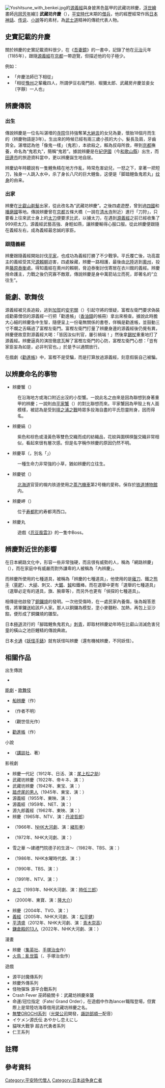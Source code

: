 {{unreferenced|time=2015-10-23T02:44:58+00:00}}
{{japanese|japanese=武蔵坊 弁慶|kana=むさしぼう べんけい|romaji=Musashibō Benkei|舊寫=武藏坊 辨慶}}
[[File:Yoshitsune_with_benkei.jpg|right]]的[[源義經|源義經]]與身披黑色盔甲的武藏坊辨慶，[[浮世繪|浮世繪]]畫師[[月岡芳年|月岡芳年]]繪]]
'''武藏坊弁慶'''（{{bd||？|1189年|5月17日|catIdx=武}}），[[平安時代|平安時代]]末期的[[僧兵_(日本)|僧兵]]，他的經歷經常作爲[[日本神話|日本神話]]、[[传说|传说]]、[[小說|小說]]等的素材，為[[武士道|武士道]]精神的傳統代表人物。

== 史實記載的弁慶 ==
關於辨慶的史實記載資料很少，在《[[吾妻鏡|吾妻鏡]]》的一書中，記錄了他在[[元治|元治]]元年（1185年），跟隨[[源義經|源義經]]在[[京都|京都]]一帶遊覽，但描述他的句子極少。

例如：
* 「弁慶法師已下相從」
* 「相從[[伊予國|豫州]]之輩纔四人，所謂伊豆右衛門尉、堀彌太郎、武藏房弁慶並妾女〔字靜〕一人也」

== 辨慶傳說 ==
=== 出生 ===
傳說辨慶是一位名叫湛増的[[寺院|寺院]]住持強奪某[[大納言|大納言]]的女兒為妻，懷胎18個月而生的（辨慶物語是3年）。生出來的時候已經有兩三歲小孩的大小，髮長及肩，牙齒齊全。湛増認為他「像鬼一樣」（鬼若），本欲殺之，賴為叔母所救，帶到[[京都|京都]]撫養，命名為“鬼若丸”，簡稱“鬼若”。據說辨慶是在[[紀伊國|紀伊國]]（今[[和歌山縣|和歌山縣]]）出生，而[[田邊市|田邊市]]的旅遊資料當中，更以辨慶誕生地自居。

辨慶幼年時聽說有一隻鯉魚精在地方作亂，時常危害幼兒，一怒之下，拿著一把短刀，独身一人跳入水中，杀了身长八尺的巨大鲤鱼，这便是「脚踏鲤鱼鬼若丸」[[纹身|纹身]]的由来。

=== 出家 ===
辨慶在[[比叡山|比叡山]][[出家|剃髮]]出家，從此改名為“武藏坊辨慶”。之後四處遊歷，曾到過[[四國|四國]]和[[播磨國|播磨國]]等地。傳說辨慶曾在[[京都|京都]]五條大橋（一說在[[清水寺|清水寺]]附近）進行「刀狩」，只要看上往來武士身上的[[日本刀|太刀]]便要求比武，以擄太刀，在遇到[[源義經|源義經]]之前已經收集了999把太刀。源義經武藝高強、身輕如燕，讓辨慶輸得心服口服。從此辨慶便跟隨在義經左右，成為義經最忠誠的家臣。

=== 跟隨義經 ===
辨慶跟隨義經開始討伐[[平氏|平家]]，也成功為義經打勝了不少戰爭。平氏覆亡後，功高震主的義經受其兄[[源賴朝|源賴朝]]迫害，四處躲藏，辨慶一路相護，最後由[[北陸|北陸]]逃到[[奧州|奧州]]，投奔[[藤原泰衡|藤原泰衡]]處。得知義經在奧州的賴朝，脅迫泰衡討伐寄居在衣川館的義經。辨慶捨命護主，力戰之後仍究寡不敵眾，傳說辨慶是身中萬箭站立而死，即著名的“立往生”。

== 能劇、歌舞伎 ==
源義經被兄長追殺，逃到[[加賀國|加賀]]的[[安宅關|安宅關]]（{{lang|ja|安宅の関}}）引起守將{{tsl|ja|富樫泰家|富樫左衛門}}的懷疑，富樫左衛門要求偽裝成勸募僧侶的源義經一行把「勸進帳」（[[香油錢|香油錢]]的帳冊）拿出來檢查。據說此時膽大心細的辨慶急中生智，隨便呈上一份毫無關係的書卷，佯稱是勸進帳，並鼓動三寸不爛之舌瞞過了富樫左衛門。富樫左衛門打量了辨慶身邊的源義經後仍覺有異，辨慶便故意對源義經大喝：「皆因汝似判官，屢引禍端！」然後拿[[錫杖|錫杖]]重重地打了源義經。辨慶逼真的演技徹底瓦解了富樫左衛門的心防，富樫左衛門心想：「豈有家臣妄為如是，必非判官也。」於是予以通關放行。

在戲劇《[[勸進帳|勸進帳]]》中，富樫不是受騙，而是打算放過源義經，刻意假裝自己被騙。

== 以辨慶命名的事物 ==
* 辨慶蟹（{{jpn|j=ベンケイガニ|kanji=弁慶蟹}}）
:在沿海地方或海口附近出沒的小型蟹。一說此名之由來是因為聯想到身著重甲的辨慶；一說則由[[平家蟹|平家蟹]]（{{lang|ja|ヘイケガニ}}）的對比聯想而來。平家蟹因為甲殼上有人面模樣，被認為是受到[[壇之浦之戰|壇之浦之戰]]時眾多投海自盡的平氏怨靈附身，因而得名。

* 辨慶縞（{{jpn|j=弁慶縞}}）
:紫色和棕色或淺黃色等雙色交織而成的紡織品，花紋與圍棋棋盤交織非常相似，看起來很有層次感。但是名字稱作辨慶的原因仍然不明。

* 辨慶草（{{jpn|j=ベンケイソウ|kanji=弁慶草}}，別名「{{lang|ja|イキクサ}}」）
:一種生命力非常強的小草，猶如辨慶的立往生。

* 辨慶號（{{jpn|j=弁慶號}}）
:[[北海道|北海道]]官营的幌内铁道使用之[[蒸汽機車|蒸汽機車]]第2号機的愛称。保存於[[鐵道博物館_(日本)|铁道博物館]]内。

* 辨慶岬（{{jpn|j=弁慶岬}}）
:位于[[寿都町|寿都町]]的寿都湾西口。

* 辨慶丸
:遊戲《[[忍豆風雲3|忍豆風雲3]]》的一隻中Boss。

== 辨慶對近世的影響 ==
在日本網路文化中，形容一些非常強硬，而且很有威勢的人，稱為「網路辨慶」（{{lang|ja|ネット辨慶}}），而在家庭中有威嚴而對外謙卑的人被稱為「內辨慶」。

而辨慶所使用的七種道具，被稱為「辨慶的七種道具」，他使用的是[[薙刀|薙刀]]、鐵之[[熊手|熊手]]（[[草耙|草耙]]）、大[[槌|槌]]、刺又、大[[鋸|鋸]]、[[鉞|鉞]]和鐵棒。而在選舉中更有「選舉的七種道具」（選舉必定有的道具，旗、腕章等），而另外也更有「偵探的七種道具」。

相傳是他啟發了[[銅鑼燒|銅鑼燒]]的發明。一次他受傷時，在一處民家內養傷，後為報答恩情，將軍鑼送給該戶人家。那人以銅鑼為模型，塗小麥麵粉、加熱，再包上豆沙餡，便形成了銅鑼燒的雛型。

日本[[極道|極道]]流行的「腳踏鯉魚鬼若丸」[[刺青|刺青]]，即取材辨慶幼年時在比叡山消滅危害兒童的橫山之池巨鯉精的傳說典故。

日本[[卡通|卡通]]《[[妖怪手錶|妖怪手錶]]》就有妖怪叫辨慶（還有機械辨慶，不同妖怪）。

==相關作品==
;出生傳說
*{{tsl|ja|武蔵坊弁慶生誕伝説|武藏坊辨慶出生傳說}}

;[[能劇|能劇]]・[[歌舞伎|歌舞伎]]
*[[船辨慶|船辨慶]]（{{tsl|ja|観世信光|觀世信光}}作）
*{{tsl|ja|橋弁慶|橋辨慶}}（作者不明）
*{{tsl|ja|安宅 (能)|安宅 (能)|安宅}}（觀世信光作）
*[[勸進帳|勸進帳]]（{{tsl|ja|並木五瓶}}作）

;小說
*{{tsl|ja|武蔵坊弁慶 (小説)|武藏坊辨慶 (小說)|武藏坊辨慶}}（[[講談社|講談社]]、{{tsl|ja|富田常雄}}著）

;影視劇
*辨慶一代記（1912年、日活、演：[[尾上松之助|尾上松之助]]）
*武藏坊辨慶（1922年、帝キネ、演：{{tsl|ja|嵐璃徳}}）
*武藏坊辨慶（1942年、東宝、演：{{tsl|ja|岡譲司|岡讓二}}）
*[[踏虎尾的男人|踏虎尾的男人]]（1945年、東宝、演：{{tsl|ja|大河内傳次郎}}）
*源義經（1955年、東映、演：{{tsl|ja|月形龍之介}}）
*源義經（1959年、NET、演：{{tsl|ja|山口勇}}）
*源九郎義經（1962年、東映、演：{{tsl|ja|伊藤雄之助}}）
*辨慶（1965年、NTV、演：[[丹波哲郎|丹波哲郎]]）
*{{tsl|ja|源義経 (NHK大河ドラマ)|源義經 (NHK大河劇)|源義經}}（1966年、[[NHK大河劇|NHK大河劇]]、演：[[緒形拳|緒形拳]]）
*{{tsl|ja|新・平家物語 (NHK大河ドラマ)|新・平家物語}}（1972年、NHK大河劇、演：{{tsl|ja|佐藤允}}）
*雪之華 〜建禮門院德子的生涯〜（1982年、TBS、演：{{tsl|ja|大島宇三郎}}）
*{{tsl|ja|武蔵坊弁慶 (テレビドラマ)|武藏坊辨慶 (電視劇)|武藏坊辨慶}}（1986年、NHK水曜時代劇、演：{{tsl|ja|中村吉右衛門 (2代目)|中村吉右衛門}}）
*{{tsl|ja|源義経 (1990年のテレビドラマ)|源義經 (1990年電視劇)|源義經}}（1990年、TBS、演：{{tsl|ja|松方弘樹}}）
*{{tsl|ja|源義経 (1991年のテレビドラマ)|源義經 (1991年電視劇)|源義經}}（1991年、NTV、演：{{tsl|ja|里見浩太朗}}）
*[[炎立_(大河剧)|炎立]]（1993年、NHK大河劇、演：[[時任三郎|時任三郎]]）
*{{tsl|ja|五条霊戦記 GOJOE|五條靈戰記GOJOE}}（2000年、東寶、演：[[隆大介|隆大介]]）
*辨慶（2004年、TVO、演：{{tsl|ja|うじきつよし|氏木毅}}）
*[[義經_(大河劇)|義經]]（2005年、NHK大河劇、演：[[松平健|松平健]]）
*[[平清盛_(大河劇)|平清盛]]（2012年、NHK大河劇、演：[[青木崇高|青木崇高]]）
*[[鎌倉殿的13人|鎌倉殿的13人]]（2022年、NHK大河劇、演：{{tsl|ja|佳久創}}）

;漫畫
*辨慶（[[集英社|集英社]]、[[手塚治虫|手塚治虫]]作）
*[[火鳥_(漫畫)|火鳥：亂世篇]]（{{tsl|ja|マンガ少年}}、手塚治虫作）

;遊戲
*源平討魔傳系列
*辨慶外傳系列
*怪物彈珠 源平合戰系列
*Crash Fever 巫師級關卡：武藏坊辨慶來襲
*命運/冠位指定（Fate/ Grand Order），在遊戲中作為lancer職階登場，但實際上是常陸坊海尊借用武藏坊辨慶之名。
*[[無雙OROCHI系列|無雙OROCHI系列]]（[[光榮公司|光榮公司]]開發，[[諏訪部順一|諏訪部順一]]配音）
*イケメン源氏伝 あやかし恋えにし
*貓咪大戰爭 超古代勇者系列
*仁王系列

==註釋==
{{notelist}}
==參考資料==
{{reflist}}

{{Authority control}}
[[Category:平安時代僧人|Category:平安時代僧人]]
[[Category:日本战争身亡者|Category:日本战争身亡者]]